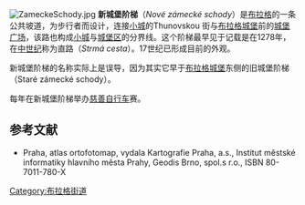 [[File:ZameckeSchody.jpg|thumb]]
'''新城堡阶梯'''（''Nové zámecké schody''）是[[布拉格|布拉格]]的一条公共坡道，为步行者而设计，连接[[布拉格小城|小城]]的Thunovskou 街与[[布拉格城堡|布拉格城堡]]前的[[城堡广场|城堡广场]]，该路也构成[[布拉格小城|小城]]与[[城堡区|城堡区]]的分界线。这个阶梯最早见于记载是在1278年，在[[中世纪|中世纪]]称为直路（''Strmá cesta''）。17世纪已形成目前的外观。 

新城堡阶梯的名称实际上是误导，因为其实它早于[[布拉格城堡|布拉格城堡]]东侧的旧城堡阶梯（Staré zámecké schody）。

每年在新城堡阶梯举办[[慈善|慈善]][[自行车|自行车]]赛。

==参考文献==
*Praha, atlas ortofotomap, vydala Kartografie Praha, a.s., Institut městské informatiky hlavního města Prahy, Geodis Brno, spol.s r.o., ISBN 80-7011-780-X
{{Commonscat|Nové zámecké schody}}

[[Category:布拉格街道|Category:布拉格街道]]
